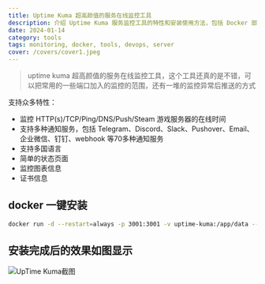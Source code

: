 ```yaml
---
title: Uptime Kuma 超高颜值的服务在线监控工具
description: 介绍 Uptime Kuma 服务监控工具的特性和安装使用方法，包括 Docker 部署和监控配置
date: 2024-01-14
category: tools
tags: monitoring, docker, tools, devops, server
cover: /covers/cover1.jpeg
---
```


> uptime kuma 超高颜值的服务在线监控工具，这个工具还真的是不错，可以把常用的一些端口加入的监控的范围，还有一堆的监控异常后推送的方式

支持众多特性：

- 监控 HTTP(s)/TCP/Ping/DNS/Push/Steam 游戏服务器的在线时间
- 支持多种通知服务，包括 Telegram、Discord、Slack、Pushover、Email、企业微信、钉钉、webhook 等70多种通知服务
- 支持多国语言
- 简单的状态页面
- 监控图表信息
- 证书信息

## docker 一键安装

```sh
docker run -d --restart=always -p 3001:3001 -v uptime-kuma:/app/data --name uptime-kuma louislam/uptime-kuma:1 
```

## 安装完成后的效果如图显示

![UpTime Kuma截图](https://alist.v2ex.com.cn/d/139pan/images/202312011645987.png) 